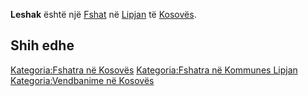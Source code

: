 {{Fshat në Kosovës
 | Emri                = Leshak
| sqi_N_name = Leshak
| sqi_N_FULL_NAME_RO = Leshak
| sqi_N_FULL_NAME_ND_RO = Leshak
| sqi_N_SORT_NAME_RG = LESHAK
| sqi_N_FULL_NAME_RG = Leshak
| sqi_N_FULL_NAME_ND_RG = Leshak
| srp_N_name = Lešak
| srp_N_FULL_NAME_RO = Lešak
| srp_N_FULL_NAME_ND_RO = Lesak
| srp_N_SORT_NAME_RG = LESAK
| srp_N_FULL_NAME_RG = Lešak
| srp_N_FULL_NAME_ND_RG = Lesak
| srp_NS_name = Лешак
| srp_NS_FULL_NAME_RO = Лешак
| srp_NS_FULL_NAME_ND_RO = Лешак
| srp_NS_SORT_NAME_RG = ЛЕШАК
| srp_NS_FULL_NAME_RG = Лешак
| srp_NS_FULL_NAME_ND_RG = Лешак
| std_V_name = Lezak
| std_V_FULL_NAME_RO = Lezak
| std_V_FULL_NAME_ND_RO = Lezak
| std_V_SORT_NAME_RG = LEZAK
| std_V_FULL_NAME_RG = Lezak
| std_V_FULL_NAME_ND_RG = Lezak

 | Emri (Rasa dhanore) = 
 | Figura              = 
 | Shteti              = Kosovo
 | Komuna              = Lipjan
 | Kodi postar         = 
 | Sipërfaqja          = 

 | Popullsia           = 

 | Regj. i popullsisë  = 
 | Dend. e popullsisë  = 
 | Faqja zyrtare       = 
 <!--- Koordinatat ----> 
 | Gjerësia            = 43.166667
 | Gjatësia            = 20.742778
 | Lartësia            = 
}}
'''Leshak''' është një [[Fshat]] në [[Lipjan]] të [[Kosovës]].

<!-- == Gjeografia == -->
<!-- == Historia == -->
<!-- == Demografia == -->
== Shih edhe ==
{{Komuna Lipjan}}
{{Kosovo-Administrata-Cung}}

[[Kategoria:Fshatra në Kosovës]]
[[Kategoria:Fshatra në Kommunes Lipjan]]
[[Kategoria:Vendbanime në Kosovës]]